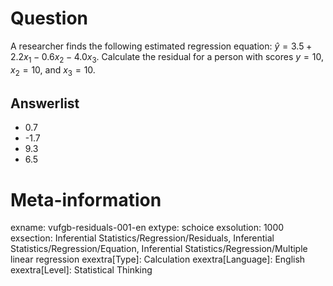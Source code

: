 Question
========
A researcher finds the following estimated regression equation: $\hat{y} = 3.5 + 2.2 x_1 - 0.6 x_2 - 4.0 x_3$. Calculate the residual for a person with scores $y = 10$, $x_2 = 10$, and $x_3 = 10$.

Answerlist
----------
* 0.7
* -1.7
* 9.3
* 6.5

Meta-information
================
exname: vufgb-residuals-001-en
extype: schoice
exsolution: 1000
exsection: Inferential Statistics/Regression/Residuals, Inferential Statistics/Regression/Equation, Inferential Statistics/Regression/Multiple linear regression
exextra[Type]: Calculation
exextra[Language]: English
exextra[Level]: Statistical Thinking